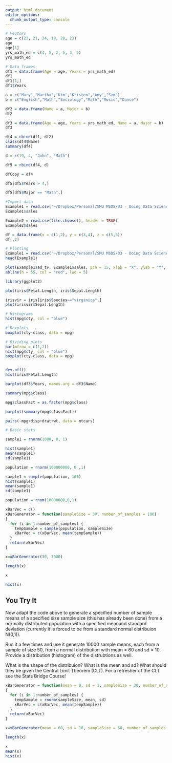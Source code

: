 ```yaml
---
output: html_document
editor_options: 
  chunk_output_type: console
---
```

```r
# Vectors
age = c(22, 21, 24, 19, 20, 23)
age
age[1]
yrs_math_ed = c(4, 5, 2, 5, 3, 5)
yrs_math_ed

# Data frames
df1 = data.frame(Age = age, Years = yrs_math_ed)
df1
df1[1,]
df1$Years

a = c("Mary","Martha","Kim","Kristen","Amy","Sam")
b = c("English","Math","Sociology","Math","Music","Dance")

df2 = data.frame(Name = a, Major = b)
df2

df3 = data.frame(Age = age, Years = yrs_math_ed, Name = a, Major = b)
df3

df4 = cbind(df1, df2)
class(df4$Name)
summary(df4)

d = c(19, 4, "John", "Math")

df5 = rbind(df4, d)

dfCopy = df4

df5[df5$Years > 4,]

df5[df5$Major == "Math",]

#Import data
Example1 = read.csv("~/Dropbox/Personal/SMU MSDS/03 - Doing Data Science/MSDS_6306_Doing-Data-Science/Unit 1/BusinessSales.csv", header = TRUE)
Example1$sales

Example2 = read.csv(file.choose(), header = TRUE)
Example2$sales

df = data.frame(x = c(1,2), y = c(3,4), z = c(5,6))
df[,2]

```

```r
# Plotting
Example1 = read.csv("~/Dropbox/Personal/SMU MSDS/03 - Doing Data Science/MSDS_6306_Doing-Data-Science/Unit 1/BusinessSales.csv", header = TRUE)
head(Example1)

plot(Example1$ad_tv, Example1$sales, pch = 15, xlab = "X", ylab = "Y", main = "Title")
abline(h = 55, col = "red", lwd = 5)

library(ggplot2)

plot(iris$Petal.Length, iris$Sepal.Length)

irisvir = iris[iris$Species=="virginica",]
plot(irisvir$Sepal.Length)

# Histograms
hist(mpg$cty, col = "blue")

# Boxplots
boxplot(cty~class, data = mpg)

# Dividing plots
par(mfrow = c(1,2))
hist(mpg$cty, col = "blue")
boxplot(cty~class, data = mpg)


dev.off()
hist(iris$Petal.Length)

barplot(df3$Years, names.arg = df3$Name)

summary(mpg$class)

mpg$classFact = as.factor(mpg$class)

barplot(summary(mpg$classFact))

pairs(~mpg+disp+drat+wt, data = mtcars)
```

```r
# Basic stats

sample1 = rnorm(1000, 0, 1)

hist(sample1)
mean(sample1)
sd(sample1)

population = rnorm(100000000, 0 ,1)

sample1 = sample(population, 100)
hist(sample1)
mean(sample1)
sd(sample1)

population = rnom(10000000,0,1)

xBarVec = c()
xBarGenerator = function(sampleSize = 30, number_of_samples = 100)
{
  for (i in 1:number_of_samples) {
    tempSample = sample(population, sampleSize)
    xBarVec = c(xBarVec, mean(tempSample))
  }
  return(xBarVec)
}

x=xBarGenerator(30, 1000)

length(x)

x

hist(x)

```

## You Try It
Now adapt the code above to generate a specified number of sample means of a specified size sample size (this has already been done) from a normally distributed population with a specified meanand standard deviation (currently it is forced to be from a standard normal distribuion N(0,1)).

Run it a few times and use it generate 10000 sample means, each from a sample of size 50, from a normal distribution with mean = 60 and sd = 10.  Provide a distribution (histogram) of the distrubtions as well. 

What is the shape of the distribuion?  What is the mean and sd?  What should they be given the Central Limit Theorem (CLT).  For a refresher of the CLT see the Stats Bridge Course!

```r

xBarGenerator = function(mean = 0, sd = 1, sampleSize = 30, number_of_samples = 100)
{
  for (i in 1:number_of_samples) {
    tempSample = rnorm(sampleSize, mean, sd)
    xBarVec = c(xBarVec, mean(tempSample))
  }
  return(xBarVec)
}

x=xBarGenerator(mean = 60, sd = 10, sampleSize = 50, number_of_samples =  10000)

length(x)

x
mean(x)
hist(x)



```

